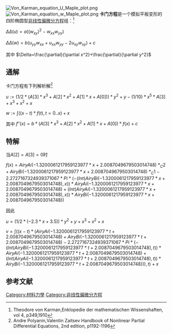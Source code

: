 [[File:Von_Karman_equation_U_Maple_plot.png|thumb]]
[[File:Von_Karman_equation_w_Maple_plot.png|thumb]]
'''卡门方程'''是一个模拟平板变形的四阶椭圆型[[非线性偏微分方程列表|非线性偏微分方程]]组：<ref>Theodore von Karman,Enklopedie der mathematischen Wissenshaften, vol 4, p349,1910</ref>

<math>\Delta\Delta(u)=a((w_{xy})^2-w_{xx}w_{yy})</math>

<math>\Delta\Delta(w)=b(u_{yy}w_{xx}+u_{xx}w_{yy}-2u_{xy}w_{xy})+c</math>

其中
<math>\Delta=\frac{\partial}{\partial x^2}+\frac{\partial}{\partial y^2}</math>

==通解==
卡门方程有下列解析解<ref>Andre Polyanin,Valentin  Zaitsev  Handbook of Nonlinear Partial Differential Equations, 2nd edition, p1192-1196</ref>

<math>u := (1/2*(A[3]*x^3+A[2]*x^2+A[1]*x+A[0]))*y^2+y-(1/10)*x^5*A[3]+x^3+x^2+x</math>

<math>w := \int((x-t)*f(t), t=0..x)+x</math>

其中
<math>f''(x) = b*(A[3]*x^3+A[2]*x^2+A[1]*x+A[0])*f(x)+c</math>
==特解==
当<math>A[2]=A[3]=0</math>时

<math> f(x) = AiryAi(-1.3200061217959123977*x+2.0087049679503014748)</math>
<math>*_C2+AiryBi(-1.3200061217959123977*x+2.0087049679503014748)</math>
<math>*_C1-2.2727167324939371067*Pi*(-(Int(AiryBi(-1.3200061217959123977*x+2.0087049679503014748), x))*AiryAi(-1.3200061217959123977*x+2.0087049679503014748)+(Int(AiryAi(-1.3200061217959123977*x+2.0087049679503014748), x))*AiryBi(-1.3200061217959123977*x+2.0087049679503014748))</math>

因此

<math>u=(1/2*(-2.3*x+3.5))*y^2+y+x^3+x^2+x</math>


<math>v= \int((x-t)*(AiryAi(-1.3200061217959123977*t+2.0087049679503014748)+AiryBi(-1.3200061217959123977*t+2.0087049679503014748)-2.2727167324939371067*Pi*(-(Int(AiryBi(-1.3200061217959123977*t+2.0087049679503014748), t))*AiryAi(-1.3200061217959123977*t+2.0087049679503014748)+(Int(AiryAi(-1.3200061217959123977*t+2.0087049679503014748), t))*AiryBi(-1.3200061217959123977*t+2.0087049679503014748))), t)+x</math>

==参考文献==
<references/>


[[Category:材料力學|Category:材料力學]]
[[Category:非线性偏微分方程|Category:非线性偏微分方程]]
